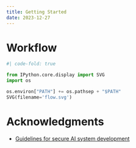 ```yaml
---
title: Getting Started
date: 2023-12-27
---
```


# Workflow

```python
#| code-fold: true

from IPython.core.display import SVG
import os

os.environ["PATH"] += os.pathsep + "$PATH"
SVG(filename='flow.svg')
```



# Acknowledgments

- [Guidelines for secure AI system development
](https://www.ncsc.gov.uk/collection/guidelines-secure-ai-system-development)
